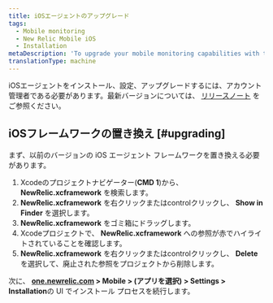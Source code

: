 ```yaml
---
title: iOSエージェントのアップグレード
tags:
  - Mobile monitoring
  - New Relic Mobile iOS
  - Installation
metaDescription: 'To upgrade your mobile monitoring capabilities with the latest iOS agent, start here.'
translationType: machine
---
```


iOSエージェントをインストール、設定、アップグレードするには、アカウント管理者である必要があります。最新バージョンについては、 [リリースノート](/docs/releases/ios) をご参照ください。

## iOSフレームワークの置き換え [#upgrading]

まず、以前のバージョンの iOS エージェント フレームワークを置き換える必要があります。

1. Xcodeのプロジェクトナビゲーター(**CMD 1**)から、 **NewRelic.xcframework** を検索します。
2. **NewRelic.xcframework** を右クリックまたはcontrolクリックし、 **Show in Finder** を選択します。
3. **NewRelic.xcframework** をゴミ箱にドラッグします。
4. Xcodeプロジェクトで、 **NewRelic.xcframework** への参照が赤でハイライトされていることを確認します。
5. **NewRelic.xcframework** を右クリックまたはcontrolクリックし、 **Delete** を選択して、廃止された参照をプロジェクトから削除します。

次に、 **[one.newrelic.com](https://one.newrelic.com/all-capabilities) > Mobile > (アプリを選択) > Settings > Installation**の UI でインストール プロセスを続行します。